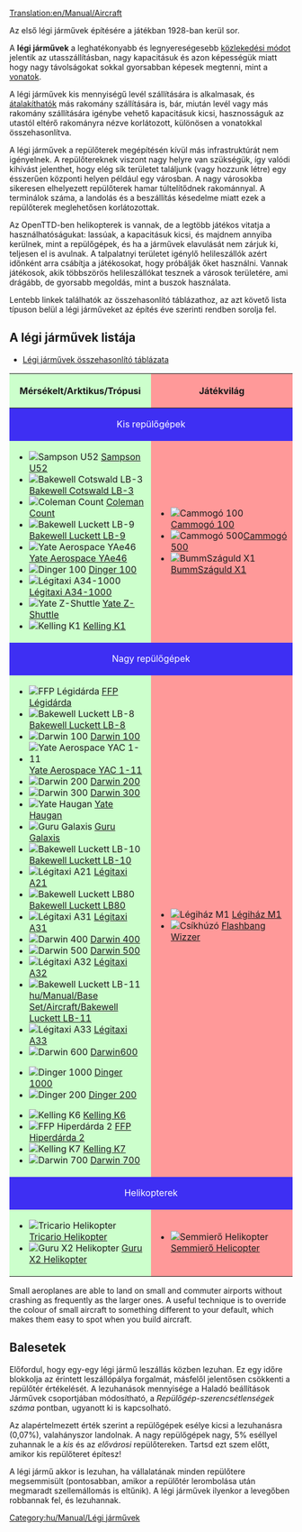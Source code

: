 [[Translation:en/Manual/Aircraft]]
{{hu/Manual/Tartalomjegyzék}}

Az első légi járművek építésére a játékban 1928-ban kerül sor.

A '''légi járművek''' a leghatékonyabb és legnyereségesebb [[hu/Manual/Járművek|közlekedési módot]] jelentik az utasszállításban, nagy kapacitásuk és azon képességük miatt hogy nagy távolságokat sokkal gyorsabban képesek megtenni, mint a [[hu/Manual/Vonatok|vonatok]].


A légi járművek kis mennyiségű levél szállítására is alkalmasak, és [[hu/Manual/Járművek átalakítása|átalakíthatók]] más rakomány szállítására is, bár, miután levél vagy más rakomány szállítására igénybe vehető kapacitásuk kicsi, hasznosságuk az utastól eltérő rakományra nézve korlátozott, különösen a vonatokkal összehasonlítva.


A légi járművek a repülőterek megépítésén kívül más infrastruktúrát nem igényelnek. A repülőtereknek viszont nagy helyre van szükségük, így valódi kihívást jelenthet, hogy elég sík területet találjunk (vagy hozzunk létre) egy ésszerűen központi helyen például egy városban. A nagy városokba sikeresen elhelyezett repülőterek hamar túltelítődnek rakománnyal. A terminálok száma, a landolás és a beszállítás késedelme miatt ezek a repülőterek meglehetősen korlátozottak.

Az OpenTTD-ben helikopterek is vannak, de a legtöbb játékos vitatja a használhatóságukat: lassúak, a kapacitásuk kicsi, és majdnem annyiba kerülnek, mint a repülőgépek, és ha a járművek elavulását nem zárjuk ki, teljesen el is avulnak. A talpalatnyi területet igénylő helileszállók azért időnként arra csábítja a játékosokat, hogy próbálják őket használni. Vannak játékosok, akik többszörös helileszállókat tesznek a városok területére, ami drágább, de gyorsabb megoldás, mint a buszok használata.

Lentebb linkek találhatók az összehasonlító táblázathoz, az azt követő lista típuson belül a légi járműveket az építés éve szerinti rendben sorolja fel.

==A légi járművek listája==
*[[en/Légi járművek összehasonlítása|Légi járművek összehasonlító táblázata]]

{|border="1" cellspacing="2" cellpadding="3" rules="all" style="margin:1em 1em 1em 0; border:solid 1px #AAAAAA;"
!width="50%" style="background: #ccffcc" | Mérsékelt/Arktikus/Trópusi
!width="50%" style="background: #ff9999" | Játékvilág
|-
! colspan="2" style="background: #3e2ff3; color:white" align="center" | Kis repülőgépek
|-
| style="background: #ccffcc" |
*[[File:en/Manual/Base Set/Aircraft/JunkersJU52.png|Sampson U52]] [[hu/Manual/Base Set/Aircraft/Sampson U52|Sampson U52]]
*[[File:en/Manual/Base Set/Aircraft/DouglasDC-3Dakota.png|Bakewell Cotswald LB-3]] [[hu/Manual/Base Set/Aircraft/Bakewell Cotswald LB-3|Bakewell Cotswald LB-3]]
*[[File:en/Manual/Base Set/Aircraft/VickersViscount.png|Coleman Count]] [[hu/Manual/Base Set/Aircraft/Coleman Count|Coleman Count]]
*[[File:en/Manual/Base Set/Aircraft/McDonnellDouglasDC-9.png|Bakewell Luckett LB-9]] [[hu/Manual/Base Set/Aircraft/Bakewell Luckett LB-9|Bakewell Luckett LB-9]]
*[[File:en/Manual/Base Set/Aircraft/BritishAerospaceBAe46.png|Yate Aerospace YAe46]] [[hu/Manual/Base Set/Aircraft/Yate Aerospace YAe46|Yate Aerospace YAe46]]
*[[File:en/Manual/Base Set/Aircraft/Fokker100.png|Dinger 100]] [[hu/Manual/Base Set/Aircraft/Dinger 100|Dinger 100]]
*[[File:en/Manual/Base Set/Aircraft/AirTaxiA34-1000.png|Légitaxi A34-1000]] [[hu/Manual/Base Set/Aircraft/Légitaxi A34-1000|Légitaxi A34-1000]]
*[[File:en/Manual/Base Set/Aircraft/YateZ-Shuttle.png|Yate Z-Shuttle]] [[hu/Manual/Base Set/Aircraft/Yate Z-Shuttle|Yate Z-Shuttle]]
*[[File:en/Manual/Base Set/Aircraft/KellingK1.png|Kelling K1]] [[hu/Manual/Base Set/Aircraft/Kelling K1|Kelling K1]]
| style="background: #ff9999" |
*[[File:en/Manual/Base Set/Aircraft/Ploddyphut100.png|Cammogó 100]] [[hu/Cammogó 100|Cammogó 100]]
*[[File:en/Manual/Base Set/Aircraft/Ploddyphut500.png|Cammogó 500]][[hu/Cammogó 500|Cammogó 500]]
*[[File:en/Manual/Base Set/Aircraft/Flashbang X1.png|BummSzáguld X1]] [[hu/BummSzáguld X1|BummSzáguld X1]]
|-
! colspan="2" style="background: #3e2ff3; color:white" align="center" | Nagy repülőgépek
|-
| style="background: #ccffcc" |
*[[File:en/Manual/Base Set/Aircraft/AërospatialeSE-310Caravelle.png|FFP Légidárda]] [[hu/Manual/Base Set/Aircraft/FFP Légidárda|FFP Légidárda]]
*[[File:en/Manual/Base Set/Aircraft/McDonnellDouglasDC-8.png|Bakewell Luckett LB-8]] [[hu/Manual/Base Set/Aircraft/Bakewell Luckett LB-8|Bakewell Luckett LB-8]]
*[[File:en/Manual/Base Set/Aircraft/Boeing727.png|Darwin 100]] [[hu/Manual/Base Set/Aircraft/Darwin 100|Darwin 100]]
*[[File:en/Manual/Base Set/Aircraft/BritishAerospaceBAC1-11.png|Yate Aerospace YAC 1-11]] [[hu/Manual/Base Set/Aircraft/Yate Aerospace YAC 1-11|Yate Aerospace YAC 1-11]]
*[[File:en/Manual/Base Set/Aircraft/Boeing737.png|Darwin 200]] [[hu/Manual/Base Set/Aircraft/Darwin 200|Darwin 200]]
*[[File:en/Manual/Base Set/Aircraft/Boeing747.png|Darwin 300]] [[hu/Manual/Base Set/Aircraft/Darwin 300|Darwin 300]]
*[[File:en/Manual/Base Set/Aircraft/BAC-AërospatialConcorde.png|Yate Haugan]] [[hu/Manual/Base Set/Aircraft/Yate Haugan|Yate Haugan]]
*[[File:en/Manual/Base Set/Aircraft/LockheedTristar.png|Guru Galaxis]] [[hu/Manual/Base Set/Aircraft/Guru Galaxis|Guru Galaxis]]
*[[File:en/Manual/Base Set/Aircraft/McDonnelDouglasDC-10.png|Bakewell Luckett LB-10]] [[hu/Manual/Base Set/Aircraft/Bakewell Luckett LB-10|Bakewell Luckett LB-10]]
*[[File:en/Manual/Base Set/Aircraft/AirbusA300.png|Légitaxi A21]] [[hu/Manual/Base Set/Aircraft/Légitaxi A21|Légitaxi A21]]
*[[File:en/Manual/Base Set/Aircraft/McDonnellDouglasMD80.png|Bakewell Luckett LB80]] [[hu/Manual/Base Set/Aircraft/Bakewell Luckett LB80|Bakewell Luckett LB80]]
*[[File:en/Manual/Base Set/Aircraft/AirbusA300.png|Légitaxi A31]] [[hu/Manual/Base Set/Aircraft/Légitaxi A31|Légitaxi A31]]
*[[File:en/Manual/Base Set/Aircraft/Boeing757.png|Darwin 400]] [[hu/Manual/Base Set/Aircraft/Darwin 400|Darwin 400]]
*[[File:en/Manual/Base Set/Aircraft/Boeing767.png|Darwin 500]] [[hu/Manual/Base Set/Aircraft/Darwin 500|Darwin 500]]
*[[File:en/Manual/Base Set/Aircraft/AirbusA320.png|Légitaxi A32]] [[hu/Manual/Base Set/Aircraft/Légitaxi A32|Légitaxi A32]]
*[[File:en/Manual/Base Set/Aircraft/McDonnellDouglasMD-11.png|Bakewell Luckett LB-11]] [[hu/Manual/Base Set/Aircraft/Bakewell Luckett LB-11]]
*[[File:en/Manual/Base Set/Aircraft/AirbusA330.png|Légitaxi A33]] [[hu/Manual/Base Set/Aircraft/Légitaxi A33|Légitaxi A33]]
*[[File:en/Manual/Base Set/Aircraft/AirbusA330.png|Darwin 600]] [[hu/Manual/Base Set/Aircraft/Darwin 600|Darwin600]]

*[[File:en/Manual/Base Set/Aircraft/Dinger1000.png|Dinger 1000]] [[hu/Manual/Base Set/Aircraft/Dinger 1000|Dinger 1000]]
*[[File:en/Manual/Base Set/Aircraft/Dinger200.png|Dinger 200]] [[hu/Manual/Base Set/Aircraft/Dinger 200|Dinger 200]]

*[[File:en/Manual/Base Set/Aircraft/KellingK6.png|Kelling K6]] [[hu/Manual/Base Set/Aircraft/Kelling K6|Kelling K6]]
*[[File:en/Manual/Base Set/Aircraft/FFPHyperdart2.png|FFP Hiperdárda 2]] [[hu/Manual/Base Set/Aircraft/FFP Hiperdárda 2|FFP Hiperdárda 2]]
*[[File:en/Manual/Base Set/Aircraft/KellingK7.png|Kelling K7]] [[hu/Manual/Base Set/Aircraft/Kelling K7|Kelling K7]]
*[[File:en/Manual/Base Set/Aircraft/Darwin700.png|Darwin 700]] [[hu/Manual/Base Set/Aircraft/Darwin 700|Darwin 700]]
| style="background: #ff9999" |

*[[File:en/Manual/Base Set/Aircraft/JuggerplaneM1.png|Légiház M1]] [[hu/Légiház M1|Légiház M1]]
*[[File:en/Manual/Base Set/Aircraft/Flashbangwizzer.png|Csíkhúzó]] [[hu/Flashbang Wizzer|Flashbang Wizzer]]
|-
! colspan="2" style="background: #3e2ff3; color:white" align="center" | Helikopterek
|-
| style="background: #ccffcc" |
*[[File:en/Manual/Base Set/Aircraft/SikorskyHelicopter.png|Tricario Helikopter]] [[hu/Manual/Base Set/Aircraft/Tricario Helikopter|Tricario Helikopter]]
*[[File:en/Manual/Base Set/Aircraft/GuruX2Helicopter.png|Guru X2 Helikopter]] [[hu/Manual/Base Set/Aircraft/Guru X2 Helikopter|Guru X2 Helikopter]]
| style="background: #ff9999" |
*[[File:en/Manual/Base Set/Aircraft/Powernauthelicopter.png|Semmierő Helikopter]] [[hu/Semmierő Helicopter|Semmierő Helicopter]]
|}

Small aeroplanes are able to land on small and commuter airports without crashing as frequently as the larger ones. A useful technique is to override the colour of small aircraft to something different to your default, which makes them easy to spot when you build aircraft.

==Balesetek==
Előfordul, hogy egy-egy légi jármű leszállás közben lezuhan. Ez egy időre blokkolja az érintett leszállópálya forgalmát, másfelől jelentősen csökkenti a repülőtér értékelését. A lezuhanások mennyisége a Haladó beállítások Járművek csoportjában módosítható, a ''Repülőgép-szerencsétlenségek száma'' pontban, ugyanott ki is kapcsolható.

Az alapértelmezett érték szerint a repülőgépek esélye kicsi a lezuhanásra (0,07%), valahányszor landolnak. A nagy repülőgépek nagy, 5% eséllyel zuhannak le a ''kis'' és az ''elővárosi'' repülőtereken. Tartsd ezt szem előtt, amikor kis repülőteret építesz! 

A légi jármű akkor is lezuhan, ha vállalatának minden repülőtere megsemmisült (pontosabban, amikor a repülőtér lerombolása után megmaradt szellemállomás is eltűnik). A légi járművek ilyenkor a levegőben robbannak fel, és lezuhannak.

[[Category:hu/Manual/Légi járművek]]